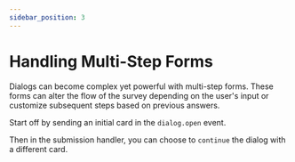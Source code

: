 ```yaml
---
sidebar_position: 3
---
```



# Handling Multi-Step Forms

Dialogs can become complex yet powerful with multi-step forms. These forms can alter the flow of the survey depending on the user's input or customize subsequent steps based on previous answers.

Start off by sending an initial card in the `dialog.open` event.

<FileCodeBlock
    lang="typescript"
    src="/generated-snippets/ts/index.snippet.dialog-multi-step-step-1.ts"
/>

Then in the submission handler, you can choose to `continue` the dialog with a different card.

<FileCodeBlock
    lang="typescript"
    src="/generated-snippets/ts/index.snippet.dialog-submission-multistep.ts"
/>

